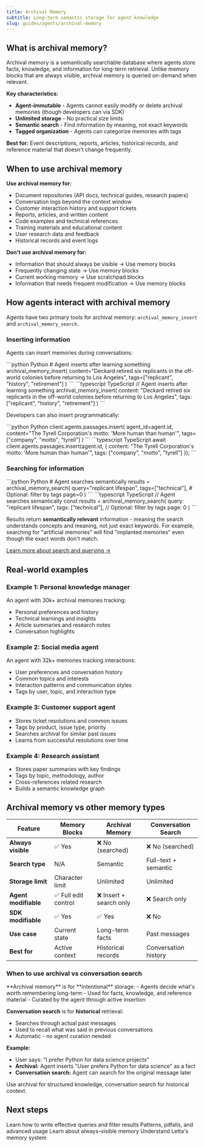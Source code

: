 ```yaml
---
title: Archival Memory
subtitle: Long-term semantic storage for agent knowledge
slug: guides/agents/archival-memory
---
```


## What is archival memory?

Archival memory is a semantically searchable database where agents store facts, knowledge, and information for long-term retrieval. Unlike memory blocks that are always visible, archival memory is queried on-demand when relevant.

**Key characteristics:**
- **Agent-immutable** - Agents cannot easily modify or delete archival memories (though developers can via SDK)
- **Unlimited storage** - No practical size limits
- **Semantic search** - Find information by meaning, not exact keywords
- **Tagged organization** - Agents can categorize memories with tags

**Best for:** Event descriptions, reports, articles, historical records, and reference material that doesn't change frequently.

## When to use archival memory

**Use archival memory for:**
- Document repositories (API docs, technical guides, research papers)
- Conversation logs beyond the context window
- Customer interaction history and support tickets
- Reports, articles, and written content
- Code examples and technical references
- Training materials and educational content
- User research data and feedback
- Historical records and event logs

**Don't use archival memory for:**
- Information that should always be visible → Use memory blocks
- Frequently changing state → Use memory blocks
- Current working memory → Use scratchpad blocks
- Information that needs frequent modification → Use memory blocks

## How agents interact with archival memory

Agents have two primary tools for archival memory: `archival_memory_insert` and `archival_memory_search`.

### Inserting information

Agents can insert memories during conversations:

<CodeGroup>
```python Python
# Agent inserts after learning something
archival_memory_insert(
    content="Deckard retired six replicants in the off-world colonies before returning to Los Angeles",
    tags=["replicant", "history", "retirement"]
)
```
```typescript TypeScript
// Agent inserts after learning something
archival_memory_insert(
    content: "Deckard retired six replicants in the off-world colonies before returning to Los Angeles",
    tags: ["replicant", "history", "retirement"]
)
```
</CodeGroup>

Developers can also insert programmatically:

<CodeGroup>
```python Python
client.agents.passages.insert(
    agent_id=agent.id,
    content="The Tyrell Corporation's motto: 'More human than human'",
    tags=["company", "motto", "tyrell"]
)
```
```typescript TypeScript
await client.agents.passages.insert(agent.id, {
    content: "The Tyrell Corporation's motto: 'More human than human'",
    tags: ["company", "motto", "tyrell"]
});
```
</CodeGroup>

### Searching for information

<CodeGroup>
```python Python
# Agent searches semantically
results = archival_memory_search(
    query="replicant lifespan",
    tags=["technical"],  # Optional: filter by tags
    page=0
)
```
```typescript TypeScript
// Agent searches semantically
const results = archival_memory_search(
    query: "replicant lifespan",
    tags: ["technical"],  // Optional: filter by tags
    page: 0
)
```
</CodeGroup>

Results return **semantically relevant** information - meaning the search understands concepts and meaning, not just exact keywords. For example, searching for "artificial memories" will find "implanted memories" even though the exact words don't match.

[Learn more about search and querying →](/guides/agents/archival-search)

## Real-world examples

### Example 1: Personal knowledge manager
An agent with 30k+ archival memories tracking:
- Personal preferences and history
- Technical learnings and insights
- Article summaries and research notes
- Conversation highlights

### Example 2: Social media agent
An agent with 32k+ memories tracking interactions:
- User preferences and conversation history
- Common topics and interests
- Interaction patterns and communication styles
- Tags by user, topic, and interaction type

### Example 3: Customer support agent
- Stores ticket resolutions and common issues
- Tags by product, issue type, priority
- Searches archival for similar past issues
- Learns from successful resolutions over time

### Example 4: Research assistant
- Stores paper summaries with key findings
- Tags by topic, methodology, author
- Cross-references related research
- Builds a semantic knowledge graph

## Archival memory vs other memory types

| Feature | Memory Blocks | Archival Memory | Conversation Search |
|---------|--------------|-----------------|-------------------|
| **Always visible** | ✅ Yes | ❌ No (searched) | ❌ No (searched) |
| **Search type** | N/A | Semantic | Full-text + semantic |
| **Storage limit** | Character limit | Unlimited | Unlimited |
| **Agent modifiable** | ✅ Full edit control | ❌ Insert + search only | ❌ Search only |
| **SDK modifiable** | ✅ Yes | ✅ Yes | ❌ No |
| **Use case** | Current state | Long-term facts | Past messages |
| **Best for** | Active context | Historical records | Conversation history |

### When to use archival vs conversation search

<Tip>
**Archival memory** is for **intentional** storage:
- Agents decide what's worth remembering long-term
- Used for facts, knowledge, and reference material
- Curated by the agent through active insertion

**Conversation search** is for **historical** retrieval:
- Searches through actual past messages
- Used to recall what was said in previous conversations
- Automatic - no agent curation needed

**Example:**
- User says: "I prefer Python for data science projects"
- **Archival:** Agent inserts "User prefers Python for data science" as a fact
- **Conversation search:** Agent can search for the original message later

Use archival for structured knowledge, conversation search for historical context.
</Tip>

## Next steps

<CardGroup cols={2}>
  <Card
    title="Searching & Querying"
    href="/guides/agents/archival-search"
  >
    Learn how to write effective queries and filter results
  </Card>
  <Card
    title="Best Practices"
    href="/guides/agents/archival-best-practices"
  >
    Patterns, pitfalls, and advanced usage
  </Card>
  <Card
    title="Memory Blocks"
    href="/guides/agents/memory-blocks"
  >
    Learn about always-visible memory
  </Card>
  <Card
    title="Agent Memory Overview"
    href="/guides/agents/memory"
  >
    Understand Letta's memory system
  </Card>
</CardGroup>

